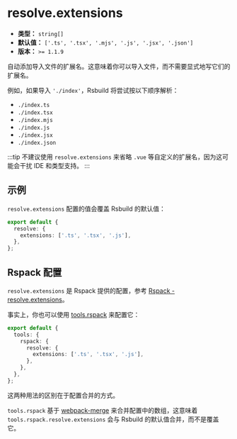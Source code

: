 # resolve.extensions

- **类型：** `string[]`
- **默认值：** `['.ts', '.tsx', '.mjs', '.js', '.jsx', '.json']`
- **版本：** `>= 1.1.9`

自动添加导入文件的扩展名。这意味着你可以导入文件，而不需要显式地写它们的扩展名。

例如，如果导入 `'./index'`，Rsbuild 将尝试按以下顺序解析：

- `./index.ts`
- `./index.tsx`
- `./index.mjs`
- `./index.js`
- `./index.jsx`
- `./index.json`

:::tip
不建议使用 `resolve.extensions` 来省略 `.vue` 等自定义的扩展名，因为这可能会干扰 IDE 和类型支持。
:::

## 示例

`resolve.extensions` 配置的值会覆盖 Rsbuild 的默认值：

```ts title="rsbuild.config.ts"
export default {
  resolve: {
    extensions: ['.ts', '.tsx', '.js'],
  },
};
```

## Rspack 配置

`resolve.extensions` 是 Rspack 提供的配置，参考 [Rspack - resolve.extensions](https://rspack.rs/zh/config/resolve#resolveextensions)。

事实上，你也可以使用 [tools.rspack](/config/tools/rspack) 来配置它：

```ts title="rsbuild.config.ts"
export default {
  tools: {
    rspack: {
      resolve: {
        extensions: ['.ts', '.tsx', '.js'],
      },
    },
  },
};
```

这两种用法的区别在于配置合并的方式。

`tools.rspack` 基于 [webpack-merge](https://github.com/survivejs/webpack-merge) 来合并配置中的数组，这意味着 `tools.rspack.resolve.extensions` 会与 Rsbuild 的默认值合并，而不是覆盖它。
